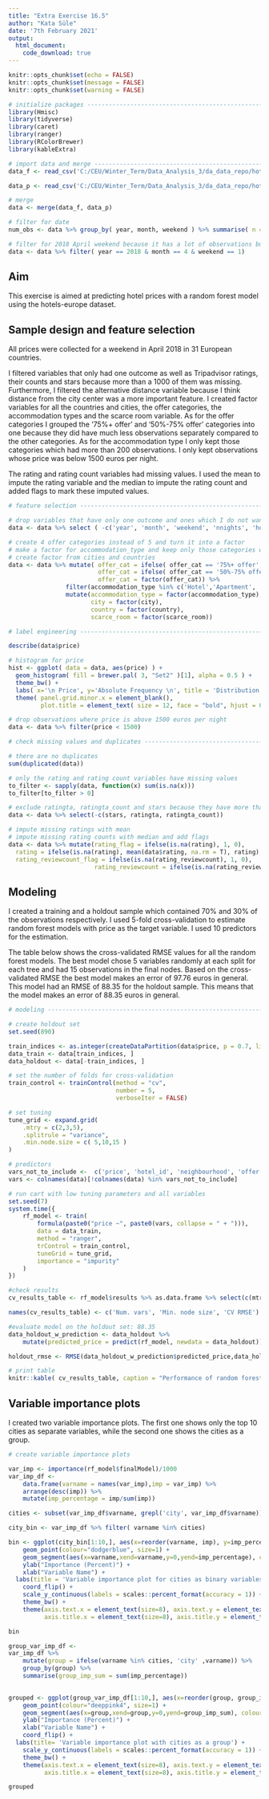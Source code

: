 ```yaml
---
title: "Extra Exercise 16.5"
author: "Kata Süle"
date: '7th February 2021'
output:
  html_document:
    code_download: true
---
```


```r
knitr::opts_chunk$set(echo = FALSE)
knitr::opts_chunk$set(message = FALSE)
knitr::opts_chunk$set(warning = FALSE)
```

```r
# initialize packages -------------------------------------------------------------------
library(Hmisc)
library(tidyverse)
library(caret)
library(ranger)
library(RColorBrewer)
library(kableExtra)
```

```r
# import data and merge -------------------------------------------------------------
data_f <- read_csv('C:/CEU/Winter_Term/Data_Analysis_3/da_data_repo/hotels-europe/clean/hotels-europe_features.csv')

data_p <- read_csv('C:/CEU/Winter_Term/Data_Analysis_3/da_data_repo/hotels-europe/clean/hotels-europe_price.csv')

# merge
data <- merge(data_f, data_p)

# filter for date
num_obs <- data %>% group_by( year, month, weekend ) %>% summarise( n = n() ) %>% arrange( -n )

# filter for 2018 April weekend because it has a lot of observations but still does not require too much computational power
data <- data %>% filter( year == 2018 & month == 4 & weekend == 1)
```

## Aim

This exercise is aimed at predicting hotel prices with a random forest model using the hotels-europe dataset.

## Sample design and feature selection

All prices were collected for a weekend in April 2018 in 31 European countries.

I filtered variables that only had one outcome as well as Tripadvisor ratings, their counts and stars because more than a 1000 of them was missing. Furthermore, I filtered the alternative distance variable because I think distance from the city center was a more important feature. I created factor variables for all the countries and cities, the offer categories, the accommodation types and the scarce room variable. As for the offer categories I grouped the '75%+ offer' and '50%-75% offer' categories into one because they did have much less observations separately compared to the other categories. As for the accommodation type I only kept those categories which had more than 200 observations. I only kept observations whose price was below 1500 euros per night.

The rating and rating count variables had missing values. I used the mean to impute the rating variable and the median to impute the rating count and added flags to mark these imputed values.

```r
# feature selection -------------------------------------------------------

# drop variables that have only one outcome and ones which I do not want to include in the model
data <- data %>% select ( -c('year', 'month', 'weekend', 'nnights', 'holiday', 'city_actual', 'center1label', 'center2label', 'distance_alter'))

# create 4 offer categories instead of 5 and turn it into a factor
# make a factor for accommodation_type and keep only those categories which have more than 200 observations
# create factor from cities and countries
data <- data %>% mutate( offer_cat = ifelse( offer_cat == '75%+ offer', '50%+ offer', offer_cat),
                         offer_cat = ifelse( offer_cat == '50%-75% offer', '50%+ offer', offer_cat),
                         offer_cat = factor(offer_cat)) %>% 
                filter(accommodation_type %in% c('Hotel','Apartment', 'Guest House', 'Pension', 'Bed and breakfast', 'Apart-hotel', 'Hostel')) %>% 
                mutate(accommodation_type = factor(accommodation_type),
                       city = factor(city),
                       country = factor(country),
                       scarce_room = factor(scarce_room))

```

```r
# label engineering -------------------------------------------------------

describe(data$price)

# histogram for price
hist <- ggplot( data = data, aes(price) ) +
  geom_histogram( fill = brewer.pal( 3, "Set2" )[1], alpha = 0.5 ) +
  theme_bw() +
  labs( x='\n Price', y='Absolute Frequency \n', title = 'Distribution of Price per Night') +
  theme( panel.grid.minor.x = element_blank(), 
         plot.title = element_text( size = 12, face = "bold", hjust = 0.5 ) )

# drop observations where price is above 1500 euros per night
data <- data %>% filter(price < 1500)
```

```r
# check missing values and duplicates ----------------------------------------------------

# there are no duplicates
sum(duplicated(data))

# only the rating and rating count variables have missing values
to_filter <- sapply(data, function(x) sum(is.na(x)))
to_filter[to_filter > 0]

# exclude ratingta, ratingta_count and stars because they have more than 1000 missing values
data <- data %>% select(-c(stars, ratingta, ratingta_count))

# impute missing ratings with mean
# impute missing rating counts with median and add flags
data <- data %>% mutate(rating_flag = ifelse(is.na(rating), 1, 0),
  rating = ifelse(is.na(rating), mean(data$rating, na.rm = T), rating),
  rating_reviewcount_flag = ifelse(is.na(rating_reviewcount), 1, 0),
                        rating_reviewcount = ifelse(is.na(rating_reviewcount), median(data$rating_reviewcount, na.rm = T), rating_reviewcount))
```

## Modeling

I created a training and a holdout sample which contained 70% and 30% of the observations respectively. I used 5-fold cross-validation to estimate random forest models with price as the target variable. I used 10 predictors for the estimation.

The table below shows the cross-validated RMSE values for all the random forest models. The best model chose 5 variables randomly at each split for each tree and had 15 observations in the final nodes. Based on the cross-validated RMSE the best model makes an error of 97.76 euros in general. This model had an RMSE of 88.35 for the holdout sample. This means that the model makes an error of 88.35 euros in general.

```r
# modeling ----------------------------------------------------------------

# create holdout set
set.seed(890)

train_indices <- as.integer(createDataPartition(data$price, p = 0.7, list = FALSE))
data_train <- data[train_indices, ]
data_holdout <- data[-train_indices, ]

# set the number of folds for cross-validation
train_control <- trainControl(method = "cv",
                              number = 5,
                              verboseIter = FALSE)

# set tuning
tune_grid <- expand.grid(
    .mtry = c(2,3,5),
    .splitrule = "variance",
    .min.node.size = c( 5,10,15 )
)

# predictors
vars_not_to_include <-  c('price', 'hotel_id', 'neighbourhood', 'offer')
vars <- colnames(data)[!colnames(data) %in% vars_not_to_include]

# run cart with low tuning parameters and all variables
set.seed(7)
system.time({
    rf_model <- train(
        formula(paste0("price ~", paste0(vars, collapse = " + "))),
        data = data_train,
        method = "ranger",
        trControl = train_control,
        tuneGrid = tune_grid,
        importance = "impurity"
    )
})

#check results
cv_results_table <- rf_model$results %>% as.data.frame %>% select(c(mtry, min.node.size, RMSE))

names(cv_results_table) <- c('Num. vars', 'Min. node size', 'CV RMSE')

#evaluate model on the holdout set: 88.35
data_holdout_w_prediction <- data_holdout %>%
    mutate(predicted_price = predict(rf_model, newdata = data_holdout))

holdout_rmse <- RMSE(data_holdout_w_prediction$predicted_price,data_holdout_w_prediction$price)
```

```r
# print table
knitr::kable( cv_results_table, caption = "Performance of random forest models", digits = 2 ) %>% kable_styling( position = "center", latex_options = 'hold_position' )
```

## Variable importance plots

I created two variable importance plots. The first one shows only the top 10 cities as separate variables, while the second one shows the cities as a group.

```r
# create variable importance plots

var_imp <- importance(rf_model$finalModel)/1000
var_imp_df <-
    data.frame(varname = names(var_imp),imp = var_imp) %>%
    arrange(desc(imp)) %>%
    mutate(imp_percentage = imp/sum(imp))

cities <- subset(var_imp_df$varname, grepl('city', var_imp_df$varname))

city_bin <- var_imp_df %>% filter( varname %in% cities)

bin <- ggplot(city_bin[1:10,], aes(x=reorder(varname, imp), y=imp_percentage)) +
    geom_point(colour="dodgerblue", size=1) +
    geom_segment(aes(x=varname,xend=varname,y=0,yend=imp_percentage), colour="dodgerblue", size=0.75) +
    ylab("Importance (Percent)") +
    xlab("Variable Name") +
  labs(title = 'Variable importance plot for cities as binary variables') +
    coord_flip() +
    scale_y_continuous(labels = scales::percent_format(accuracy = 1)) +
    theme_bw() +
    theme(axis.text.x = element_text(size=8), axis.text.y = element_text(size=8),
          axis.title.x = element_text(size=8), axis.title.y = element_text(size=8))

bin

group_var_imp_df <- 
var_imp_df %>%  
    mutate(group = ifelse(varname %in% cities, 'city' ,varname)) %>%
    group_by(group) %>% 
    summarise(group_imp_sum = sum(imp_percentage))

    
grouped <- ggplot(group_var_imp_df[1:10,], aes(x=reorder(group, group_imp_sum), y=group_imp_sum)) +
    geom_point(colour="deeppink4", size=1) +
    geom_segment(aes(x=group,xend=group,y=0,yend=group_imp_sum), colour="deeppink4", size=0.75) +
    ylab("Importance (Percent)") +
    xlab("Variable Name") +
    coord_flip() +
  labs(title= 'Variable importance plot with cities as a group') +
    scale_y_continuous(labels = scales::percent_format(accuracy = 1)) +
    theme_bw() +
    theme(axis.text.x = element_text(size=8), axis.text.y = element_text(size=8),
          axis.title.x = element_text(size=8), axis.title.y = element_text(size=8))

grouped

```
